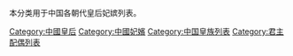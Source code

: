 本分类用于中国各朝代皇后妃嫔列表。

[[Category:中國皇后|Category:中國皇后]]
[[Category:中國妃嬪|Category:中國妃嬪]]
[[Category:中国皇族列表|Category:中国皇族列表]]
[[Category:君主配偶列表|Category:君主配偶列表]]